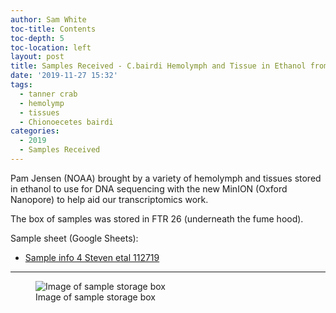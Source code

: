 ```yaml
---
author: Sam White
toc-title: Contents
toc-depth: 5
toc-location: left
layout: post
title: Samples Received - C.bairdi Hemolymph and Tissue in Ethanol from Pam Jensen
date: '2019-11-27 15:32'
tags:
  - tanner crab
  - hemolymp
  - tissues
  - Chionoecetes bairdi
categories:
  - 2019
  - Samples Received
---
```

Pam Jensen (NOAA) brought by a variety of hemolymph and tissues stored in ethanol to use for DNA sequencing with the new MinION (Oxford Nanopore) to help aid our transcriptomics work.

The box of samples was stored in FTR 26 (underneath the fume hood).


Sample sheet (Google Sheets):

- [Sample info 4 Steven etal 112719](https://docs.google.com/spreadsheets/d/1WQ60Tox68T5meJZGv4tl7hGyZoe9ebjLML8T_GqLI_k/edit?usp=sharing)

---


![Image of sample storage box](https://github.com/RobertsLab/sams-notebook/blob/master/images/20191127_Cbairdi_EtOH-samples.jpg?raw=true)
